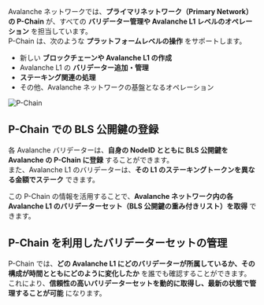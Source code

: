 Avalanche ネットワークでは、**プライマリネットワーク（Primary Network）の P-Chain** が、すべての **バリデーター管理や Avalanche L1 レベルのオペレーション** を担当しています。  
P-Chain は、次のような **プラットフォームレベルの操作** をサポートします。  

- 新しい **ブロックチェーンや Avalanche L1 の作成**  
- Avalanche L1 の **バリデーター追加・管理**  
- **ステーキング関連の処理**  
- その他、Avalanche ネットワークの基盤となるオペレーション  

![P-Chain](/common-images/primary-network/p-chain.png)

## P-Chain での BLS 公開鍵の登録  

各 Avalanche バリデーターは、**自身の NodeID とともに BLS 公開鍵を Avalanche の P-Chain に登録** することができます。  
また、Avalanche L1 のバリデーターは、**その L1 のステーキングトークンを異なる金額でステーク** できます。  

この P-Chain の情報を活用することで、**Avalanche ネットワーク内の各 Avalanche L1 のバリデーターセット（BLS 公開鍵の重み付きリスト）を取得** できます。  

## P-Chain を利用したバリデーターセットの管理  

P-Chain では、**どの Avalanche L1 にどのバリデーターが所属しているか、その構成が時間とともにどのように変化したか** を誰でも確認することができます。  
これにより、**信頼性の高いバリデーターセットを動的に取得し、最新の状態で管理することが可能** になります。
